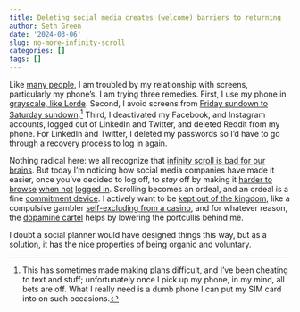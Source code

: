 ```yaml
---
title: Deleting social media creates (welcome) barriers to returning
author: Seth Green
date: '2024-03-06'
slug: no-more-infinity-scroll
categories: []
tags: []
---
```


Like [many people](https://www.honest-broker.com/p/how-to-break-free-from-dopamine-culture), I am troubled by my relationship with screens, particularly my phone's. I am trying three remedies. First, I use my phone in [grayscale, like Lorde](https://www.wmagazine.com/culture/lorde-internet-addiction-cure). Second, I avoid screens from [Friday sundown to Saturday sundown](https://en.wikipedia.org/wiki/Technology_Shabbat).[^1] Third, I deactivated my Facebook, and Instagram accounts, logged out of LinkedIn and Twitter, and deleted Reddit from my phone. For LinkedIn and Twitter, I deleted my passwords so I'd have to go through a recovery process to log in again.

Nothing radical here: we all recognize that [infinity scroll is bad for our brains](https://bootcamp.uxdesign.cc/how-the-invention-of-infinite-scrolling-turned-millions-to-addiction-3096602ef9af?gi=7bd25b366481). But today I'm noticing how social media companies have made it easier, once you've decided to log off, to *stay* off by making it [harder to browse](https://www.reddit.com/r/mobileweb/comments/f40xhi/this_has_to_be_a_joke_right_now_you_cant_access/) [when not](https://mashable.com/article/instagram-requires-log-in-to-view-profiles) [logged in](https://www.reddit.com/r/DataHoarder/comments/pa6dra/twitter_starts_to_require_login_to_view_tweets/). Scrolling becomes an ordeal, and an ordeal is a fine [commitment device](https://www.thebehavioralscientist.com/glossary/commitment-device). I actively want to be [kept out of the kingdom](https://www.theguardian.com/global/2021/aug/22/how-digital-media-turned-us-all-into-dopamine-addicts-and-what-we-can-do-to-break-the-cycle), like a compulsive gambler [self-excluding from a casino](https://www.ncbi.nlm.nih.gov/pmc/articles/PMC4016676/), and for whatever reason, the [dopamine cartel](https://www.honest-broker.com/p/the-state-of-the-culture-2024) helps by lowering the portcullis behind me.

I doubt a social planner would have designed things this way, but as a solution, it has the nice properties of being organic and voluntary.

[^1]: This has sometimes made making plans difficult, and I've been cheating to text and stuff; unfortunately once I pick up my phone, in my mind, all bets are off. What I really need is a dumb phone I can put my SIM card into on such occasions.
